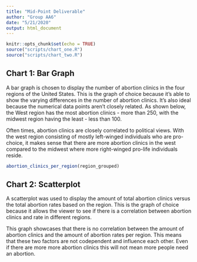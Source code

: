 ```yaml
---
title: "Mid-Point Deliverable"
author: "Group AA6"
date: "5/21/2020"
output: html_document
---
```


```r
knitr::opts_chunk$set(echo = TRUE)
source("scripts/chart_one.R")
source("scripts/chart_two.R")
```

## Chart 1: Bar Graph
A bar graph is chosen to display the number of abortion clinics in the four regions of the United States. This is the graph of choice because it’s able to show the varying differences in the number of abortion clinics. It’s also ideal because the numerical data points aren’t closely related. As shown below, the West region has the most abortion clinics - more than 250, with the midwest region having the least - less than 100. 

Often times, abortion clinics are closely correlated to political views. With the west region consisting of mostly left-winged individuals who are pro-choice, it makes sense that there are more abortion clinics in the west compared to the midwest where more right-winged pro-life individuals reside.

``` r
abortion_clinics_per_region(region_grouped)
```

## Chart 2: Scatterplot
A scatterplot was used to display the amount of total abortion clinics versus the total abortion rates based on the region. This is the graph of choice because it allows the viewer to see if there is a correlation between abortion clinics and rate in different regions.

This graph showcases that there is no correlation between the amount of abortion clinics and the amount of abortion rates per region. This means that these two factors are not codependent and influence each other. Even if there are more more abortion clinics this will not mean more people need an abortion. 
